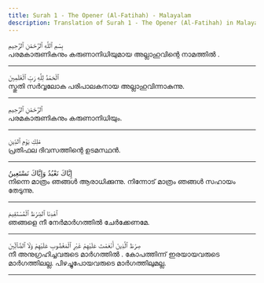 ```yaml
---
title: Surah 1 - The Opener (Al-Fatihah) - Malayalam
description: Translation of Surah 1 - The Opener (Al-Fatihah) in Malayalam
---
```





<Aside type="quran" title="1">
بِسْمِ ٱللَّهِ ٱلرَّحْمَٰنِ ٱلرَّحِيمِ
</Aside>

<Aside type="reference" title="1">
പരമകാരുണികനും കരുണാനിധിയുമായ അല്ലാഹുവിന്റെ നാമത്തില്‍ .
</Aside>

---

<Aside type="quran" title="2">
ٱلْحَمْدُ لِلَّهِ رَبِّ ٱلْعَٰلَمِينَ
</Aside>

<Aside type="reference" title="2">
സ്തുതി സര്‍വ്വലോക പരിപാലകനായ അല്ലാഹുവിന്നാകുന്നു.
</Aside>

---

<Aside type="quran" title="3">
ٱلرَّحْمَٰنِ ٱلرَّحِيمِ
</Aside>

<Aside type="reference" title="3">
പരമകാരുണികനും കരുണാനിധിയും.
</Aside>

---

<Aside type="quran" title="4">
مَٰلِكِ يَوْمِ ٱلدِّينِ
</Aside>

<Aside type="reference" title="4">
പ്രതിഫല ദിവസത്തിന്റെ ഉടമസ്ഥന്‍.
</Aside>

---

<Aside type="quran" title="5">
إِيَّاكَ نَعْبُدُ وَإِيَّاكَ نَسْتَعِينُ
</Aside>

<Aside type="reference" title="5">
നിന്നെ മാത്രം ഞങ്ങള്‍ ആരാധിക്കുന്നു. നിന്നോട്‌ മാത്രം ഞങ്ങള്‍ സഹായം തേടുന്നു.
</Aside>

---

<Aside type="quran" title="6">
ٱهْدِنَا ٱلصِّرَٰطَ ٱلْمُسْتَقِيمَ
</Aside>

<Aside type="reference" title="6">
ഞങ്ങളെ നീ നേര്‍മാര്‍ഗത്തില്‍  ചേര്‍ക്കേണമേ.
</Aside>

---

<Aside type="quran" title="7">
صِرَٰطَ ٱلَّذِينَ أَنْعَمْتَ عَلَيْهِمْ غَيْرِ ٱلْمَغْضُوبِ عَلَيْهِمْ وَلَا ٱلضَّآلِّينَ
</Aside>

<Aside type="reference" title="7">
നീ അനുഗ്രഹിച്ചവരുടെ മാര്‍ഗത്തില്‍ . കോപത്തിന്ന്‌ ഇരയായവരുടെ മാര്‍ഗത്തിലല്ല. പിഴച്ചുപോയവരുടെ മാര്‍ഗത്തിലുമല്ല.
</Aside>

---
